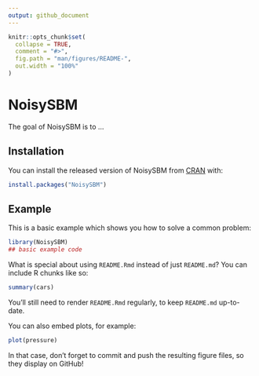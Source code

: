 ```yaml
---
output: github_document
---
```


<!-- README.md is generated from README.Rmd. Please edit that file -->

```r
knitr::opts_chunk$set(
  collapse = TRUE,
  comment = "#>",
  fig.path = "man/figures/README-",
  out.width = "100%"
)
```

# NoisySBM

<!-- badges: start -->
<!-- badges: end -->

The goal of NoisySBM is to ...

## Installation

You can install the released version of NoisySBM from [CRAN](https://CRAN.R-project.org) with:

``` r
install.packages("NoisySBM")
```

## Example

This is a basic example which shows you how to solve a common problem:

```r
library(NoisySBM)
## basic example code
```

What is special about using `README.Rmd` instead of just `README.md`? You can include R chunks like so:

```r
summary(cars)
```

You'll still need to render `README.Rmd` regularly, to keep `README.md` up-to-date.

You can also embed plots, for example:

```r
plot(pressure)
```

In that case, don't forget to commit and push the resulting figure files, so they display on GitHub!
